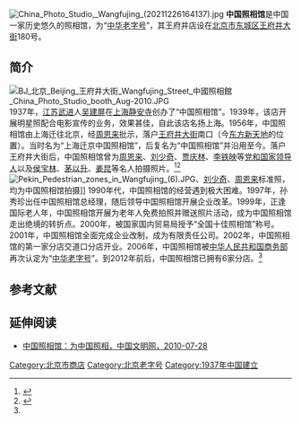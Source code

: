 [[File:China_Photo_Studio,_Wangfujing_(20211226164137).jpg|thumb]]
'''中国照相馆'''是中国一家历史悠久的照相馆，为“[[中华老字号|中华老字号]]”，其王府井店设在[[北京市|北京市]][[东城区_(北京市)|东城区]][[王府井大街|王府井大街]]180号。

==简介==
[[File:BJ_北京_Beijing_王府井大街_Wangfujing_Street_中國照相館_China_Photo_Studio_booth_Aug-2010.JPG|thumb]]
1937年，[[江苏|江苏]][[武进|武进]]人[[吴建屏|吴建屏]]在[[上海|上海]][[静安寺|静安寺]]创办了“中国照相馆”。1939年，该店开展明星照配合电影宣传的业务，效果甚佳，自此该店名扬上海。1956年，中国照相馆由上海迁往北京，经[[周恩来|周恩来]]批示，落户[[王府井大街|王府井大街]]南口（今[[东方新天地|东方新天地]]的位置）。当时名为“上海迁京中国照相馆”，后复名为“中国照相馆”并沿用至今。落户王府井大街后，中国照相馆曾为[[周恩来|周恩来]]、[[刘少奇|刘少奇]]、[[贾庆林|贾庆林]]、[[李铁映|李铁映]]等[[党和国家领导人|党和国家领导人]]以及[[侯宝林|侯宝林]]、[[茅以升|茅以升]]、[[姜昆|姜昆]]等名人拍摄照片。<ref name=hgw>{{Cite web |url=http://www.heiguang.com/news/hydt/20120423/90458.html |title=中国照相馆：凝聚光影 见证历史，黑光网，2012年04月23日 |accessdate=2013年4月24日 |archive-date=2013年4月14日 |archive-url=https://web.archive.org/web/20130414094856/http://www.heiguang.com/news/hydt/20120423/90458.html |dead-url=no }}</ref><ref>{{Cite web |url=http://www.bjdch.gov.cn/n5687274/n7787439/n7787458/n7788773/7927582.html |title=中国照相馆，数字东城，于2013-04-24查阅 |accessdate=2013-04-24 |archive-date=2013-05-09 |archive-url=https://web.archive.org/web/20130509065747/http://www.bjdch.gov.cn/n5687274/n7787439/n7787458/n7788773/7927582.html |dead-url=no }}</ref>
[[File:Pekin_Pedestrian_zones_in_Wangfujing_(6).JPG|thumb]]、[[刘少奇|刘少奇]]、[[周恩来|周恩来]]标准照，均为中国照相馆拍摄]]
1990年代，中国照相馆的经营遇到极大困难。1997年，孙秀珍出任中国照相馆总经理，随后领导中国照相馆开展企业改革。1999年，正逢国际老人年，中国照相馆开展为老年人免费拍照并赠送照片活动，成为中国照相馆走出绝境的转折点。2000年，被国家国内贸易局授予“全国十佳照相馆”称号。2001年，中国照相馆全面完成企业改制，成为有限责任公司。2002年，中国照相馆的第一家分店交道口分店开业。2006年，中国照相馆被[[中华人民共和国商务部|中华人民共和国商务部]]再次认定为“[[中华老字号|中华老字号]]”。到2012年前后，中国照相馆已拥有6家分店。<ref name=hgw/>

==参考文献==
{{commonscat|China Photo Studio}}
{{reflist}}

==延伸阅读==
*[https://web.archive.org/web/20100803093732/http://hxd.wenming.cn/cldzgwm/2010-07/28/content_154270.htm 中国照相馆：为中国照相，中国文明网，2010-07-28]

[[Category:北京市商店|Category:北京市商店]]
[[Category:北京老字号|Category:北京老字号]]
[[Category:1937年中国建立|Category:1937年中国建立]]
